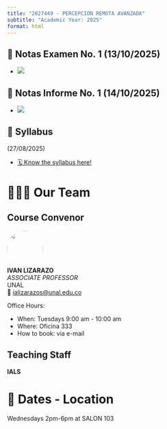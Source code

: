 ```yaml
---
title: "2027449 - PERCEPCION REMOTA AVANZADA"
subtitle: "Academic Year: 2025"
format: html
---
```


::: {.callout-important collapse=true}
## 📢  **Notas Examen No. 1** (13/10/2025)

- ![](PRA-Examen-1.png)
:::

::: {.callout-important collapse=true}
## 📢  **Notas Informe No. 1** (14/10/2025)

- ![](PRA-Informe-1.png)
:::

::: {.callout-important collapse=true}
## 📢 Syllabus

(27/08/2025)

- [🗓️ Know the syllabus here!](/2025/syllabus.qmd)

:::


# 🧑🏻‍🏫 Our Team

::: {.panel-tabset}
## Course Convenor


![](/figures/people/ials.png){fig-align="left" fig-alt="Photo of IVAN LIZARAZO" style="object-fit: cover;width:6em;height:6em;border-radius: 50%;"}  
**IVAN LIZARAZO** <br/>
_ASSOCIATE PROFESSOR_ <br/>
UNAL</a><br/>
📧 [ializarazos@unal.edu.co](mailto:)

Office Hours: 

- When: Tuesdays 9:00 am - 10:00 am
- Where: Oficina 333
- How to book: via e-mail

## Teaching Staff

**IALS**

:::

# 📍 Dates - Location

Wednesdays 2pm-6pm at SALON 103

